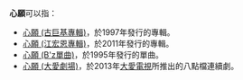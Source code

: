 '''心願'''可以指：
* [[心願_(古巨基專輯)|心願 (古巨基專輯)]]，於1997年發行的專輯。
* [[心願_(江宏恩專輯)|心願 (江宏恩專輯)]]，於2011年發行的專輯。
* [[心願_(B'z單曲)|心願 (B'z單曲)]]，於1995年發行的單曲。
* [[心願_(大愛劇場)|心願 (大愛劇場)]]，於2013年[[大愛電視|大愛電視]]所推出的八點檔連續劇。
{{disambig|cat=二字作品消歧義}}
